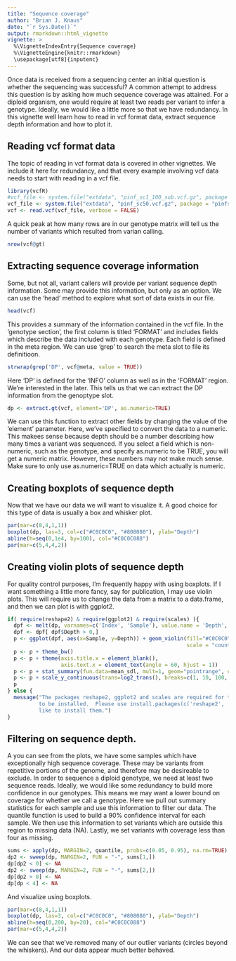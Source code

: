 ```yaml
---
title: "Sequence coverage"
author: "Brian J. Knaus"
date: "`r Sys.Date()`"
output: rmarkdown::html_vignette
vignette: >
  %\VignetteIndexEntry{Sequence coverage}
  %\VignetteEngine{knitr::rmarkdown}
  \usepackage[utf8]{inputenc}
---
```



Once data is received from a sequencing center an initial question is whether the sequencing was successful?
A common attempt to address this question is by asking how much sequence coverage was attained.
For a diploid organism, one would require at least two reads per variant to infer a genotype.
Ideally, we would like a little more so that we have redundancy.
In this vignette well learn how to read in vcf format data, extract sequence depth information and how to plot it.


## Reading vcf format data


The topic of reading in vcf format data is covered in other vignettes.
We include it here for redundancy, and that every example involving vcf data needs to start with reading in a vcf file.


```r
library(vcfR)
#vcf_file <- system.file("extdata", "pinf_sc1_100_sub.vcf.gz", package = "vcfR")
vcf_file <- system.file("extdata", "pinf_sc50.vcf.gz", package = "pinfsc50")
vcf <- read.vcf(vcf_file, verbose = FALSE)
```


A quick peak at how many rows are in our genotype matrix will tell us the number of variants which resulted from varian calling.


```r
nrow(vcf@gt)
```



## Extracting sequence coverage information


Some, but not all, variant callers will provide per variant sequence depth information.
Some may provide this information, but only as an option.
We can use the 'head' method to explore what sort of data exists in our file.


```r
head(vcf)
```


This provides a summary of the information contained in the vcf file.
In the 'genotype section', the first column  is titled 'FORMAT' and includes fields which describe the data included with each genotype.
Each field is defined in the meta region.
We can use 'grep' to search the meta slot to file its definitioon.


```r
strwrap(grep('DP', vcf@meta, value = TRUE))
```


Here 'DP' is defined for the 'INFO' column as well as in the 'FORMAT' region.
We're interested in the later.
This tells us that we can extract the DP information from the genoptype slot.


```r
dp <- extract.gt(vcf, element='DP', as.numeric=TRUE)
```


We can use this function to extract other fields by changing the value of the 'element' parameter.
Here, we've specified to convert the data to a numeric.
This makees sense because depth should be a number describing how many times a variant was sequenced.
If you select a field which is non-numeric, such as the genotype, and specify as.numeric to be TRUE, you will get a numeric matrix.
However, these numbers may not make much sense.
Make sure to only use as.numeric=TRUE on data which actually is numeric.


## Creating boxplots of sequence depth


Now that we have our data we will want to visualize it.
A good choice for this type of data is usually a box and whisker plot.


```r
par(mar=c(8,4,1,1))
boxplot(dp, las=3, col=c("#C0C0C0", "#808080"), ylab="Depth")
abline(h=seq(0,1e4, by=100), col="#C0C0C088")
par(mar=c(5,4,4,2))
```



## Creating violin plots of sequence depth


For quality control purposes, I'm frequently happy with using boxplots.
If I want something a little more fancy, say for publication, I may use violin plots.
This will require us to change the data from a matrix to a data.frame, and then we can plot is with ggplot2.


```r

if( require(reshape2) & require(ggplot2) & require(scales) ){
  dpf <- melt(dp, varnames=c('Index', 'Sample'), value.name = 'Depth', na.rm=TRUE)
  dpf <- dpf[ dpf$Depth > 0,]
  p <- ggplot(dpf, aes(x=Sample, y=Depth)) + geom_violin(fill="#C0C0C0", adjust=1.0,
                                                         scale = "count", trim=TRUE)
  p <- p + theme_bw()
  p <- p + theme(axis.title.x = element_blank(), 
                 axis.text.x = element_text(angle = 60, hjust = 1))
  p <- p + stat_summary(fun.data=mean_sdl, mult=1, geom="pointrange", color="black")
  p <- p + scale_y_continuous(trans=log2_trans(), breaks=c(1, 10, 100, 800))
  p
} else {
  message("The packages reshape2, ggplot2 and scales are required for this example but do not appear
          to be installed.  Please use install.packages(c('reshape2', 'ggplot2', 'scales')) if you would
          like to install them.")
}

```



## Filtering on sequence depth.


A you can see from the plots, we have some samples which have exceptionally high sequence coverage.
These may be variants from repetitive portions of the genome, and therefore may be desireable to exclude.
In order to sequence a diploid genotype, we need at least two sequence reads.
Ideally, we would like some redundancy to build more confidence in our genotypes.
This means we may want a lower bound on coverage for whether we call a genotype.
Here we pull out summary statistics for each sample and use this information to filter our data.
The quantile function is used to build a 90% confidence interval for each sample.
We then use this information to set variants which are outside this region to missing data (NA).
Lastly, we set variants with coverage less than four as missing.


```r
sums <- apply(dp, MARGIN=2, quantile, probs=c(0.05, 0.95), na.rm=TRUE)
dp2 <- sweep(dp, MARGIN=2, FUN = "-", sums[1,])
dp[dp2 < 0] <- NA
dp2 <- sweep(dp, MARGIN=2, FUN = "-", sums[2,])
dp[dp2 > 0] <- NA
dp[dp < 4] <- NA
```


And visualize using boxplots.


```r
par(mar=c(8,4,1,1))
boxplot(dp, las=3, col=c("#C0C0C0", "#808080"), ylab="Depth")
abline(h=seq(0,200, by=20), col="#C0C0C088")
par(mar=c(5,4,4,2))
```


We can see that we've removed many of our outlier variants (circles beyond the whiskers).
And our data appear much better behaved.

